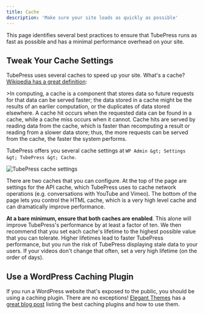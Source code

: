 ```yaml
---
title: Cache
description: 'Make sure your site loads as quickly as possible'
---
```


This page identifies several best practices to ensure that TubePress runs as fast as possible and has a minimal performance overhead on your site.

## Tweak Your Cache Settings
TubePress uses several caches to speed up your site. What's a cache? [Wikipedia has a great definition](https://en.wikipedia.org/wiki/Cache_%28computing%29):

&gt;In computing, a cache is a component that stores data so future requests for that data can be served faster; the data stored in a cache might be the results of an earlier computation, or the duplicates of data stored elsewhere. A cache hit occurs when the requested data can be found in a cache, while a cache miss occurs when it cannot. Cache hits are served by reading data from the cache, which is faster than recomputing a result or reading from a slower data store; thus, the more requests can be served from the cache, the faster the system performs.

TubePress offers you several cache settings at `WP Admin &gt; Settings &gt; TubePress &gt; Cache`.

 ![TubePress cache settings](http://support.tubepress.com/customer/portal/attachments/468161)
 

There are two caches that you can configure. At the top of the page are settings for the API cache, which TubePress uses to cache network operations (e.g. conversations with YouTube and Vimeo). The bottom of the page lets you control the HTML cache, which is a very high level cache and can dramatically improve performance.

**At a bare minimum, ensure that both caches are enabled**. This alone will improve TubePress's performance by at least a factor of ten. We then recommend that you set each cache's lifetime to the highest possible value that you can tolerate. Higher lifetimes lead to faster TubePress performance, but you run the risk of TubePress displaying stale data to your users. If your videos don't change that often, set a very high lifetime (on the order of days).

## Use a WordPress Caching Plugin
If you run a WordPress website that's exposed to the public, you should be using a caching plugin. There are no exceptions! [Elegant Themes](https://www.elegantthemes.com/) has a [great blog post](https://www.elegantthemes.com/blog/resources/the-best-wordpress-cache-plugins-and-how-to-use-them) listing the best caching plugins and how to use them.

